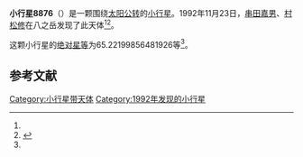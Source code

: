 {{Infobox planet
| bgcolour = #FFFFC0
| name = 8876
| symbol = 
| image = 
| caption = 
| discovery = yes
| discovery_ref = 
| discoverer = [[串田嘉男|串田嘉男]]、[[村松修|村松修]]
| discovery_site = [[八之岳|八之岳]] 
| discovered = 1992年11月23日
| designations = yes
| mp_name = 
| named_after = 
| alt_names = 1992 WU3/ 1951 XS / 1987 KO / 1988 SK
| mp_category = [[主带小行星|主带小行星]]
| orbit_ref = <ref name="a">[http://ssd.jpl.nasa.gov/sbdb.cgi?sstr=8876 8876] {{Wayback|url=http://ssd.jpl.nasa.gov/sbdb.cgi?sstr=8876 |date=20210822225834 }}，小行星數據庫瀏覽器（JPL Small-Body Database Browser）－[[美国国家航空航天局|美国国家航空航天局]]喷气推进实验室</ref>
| epoch = 2456400.5 (2013年4月18日更新)
| aphelion = {{convert|2.888412538892468|AU|km|3|abbr=on|lk=out}}
| perihelion = {{convert|1.919816101348946|AU|km|3|abbr=on}}
| semimajor = {{convert|2.404114320120707|AU|km|3|abbr=on}}
| eccentricity = 0.201445586
| period = 1361.542179 [[日|日]]<br />3.73[[儒略年|儒略年]]
| avg_speed = 
| inclination = 1.761463784576546
| asc_node = 334.5131824431733
| mean_anomaly = 
| arg_peri = 65.22199856481926
| satellites = 
| physical_characteristics = yes
| dimensions = 
| mass = 
| density = 
| surface_grav = 
| escape_velocity = 
| sidereal_day = 
| axial_tilt = 
| pole_ecliptic_lat = 
| pole_ecliptic_lon = 
| albedo = 
| temperatures= 
| temp_name1 = 
| mean_temp_1 = 
| max_temp_1 = 
| temp_name2 = 
| max_temp_2 = 
| spectral_type = 
| abs_magnitude = 65.22199856481926
}}

'''小行星8876'''（{{lang-en|8876}}）是一颗围绕[[太阳|太阳]][[公转|公转]]的[[小行星|小行星]]。1992年11月23日，[[串田嘉男|串田嘉男]]、[[村松修|村松修]]在八之岳发现了此天体<ref name="a" /><ref>{{cite news|title=小行星列表|url=http://cfa-www.harvard.edu/iau/lists/NumberedMPs.txt|accessdate=2013-07-08|newspaper=哈佛大学|archive-date=2008-05-17|archive-url=https://web.archive.org/web/20080517010638/http://cfa-www.harvard.edu/iau/lists/NumberedMPs.txt|dead-url=no}}</ref>。

这颗小行星的[[绝对星等|绝对星等]]为65.22199856481926等<ref name="a" />。

==参考文献==
{{reflist}}
{{Minor Planet Number|[[小行星8875|小行星8875]]|[[小行星8877|小行星8877]]}}

{{小天体}}

[[Category:小行星带天体|Category:小行星带天体]]
[[Category:1992年发现的小行星|Category:1992年发现的小行星]]

{{asteroid-stub}}